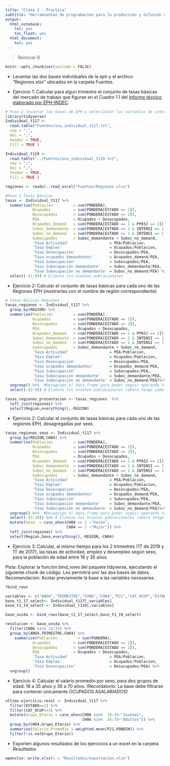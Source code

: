 ```yaml
---
title: "Clase 2 - Practica"
subtitle: "Herramientas de programación para la producción y difusión de estadísticas socioeconómicas - ASET"
output:
  html_notebook:
    toc: yes
    toc_float: yes
  html_document:
    toc: yes
---
```


> Reiniciar R

```r
knitr::opts_chunk$set(include = FALSE)
```
- Levantar las dos bases individuales de la eph y el archico "Regiones.xlsx" ubicados en la carpeta Fuentes.   

- Ejercicio 1: Calcular para algun trimestre el conjunto de tasas básicas del mercado de trabajo que figuran en el Cuadro 1.1 del [Informe técnico elaborado por EPH-INDEC](http://www.indec.gob.ar/uploads/informesdeprensa/EPH_cont_1trim17.pdf). 

```r
# Paso 1 levantar las bases de EPH y seleccionar las variables de interés
library(tidyverse)
Individual_t117 <-
  read.table("Fuentes/usu_individual_t117.txt",
  sep = ";",
  dec = ",",
  header = TRUE,
  fill = TRUE )

Individual_t119 <-
  read.table("../Fuentes/usu_individual_t119.txt",
  sep = ";",
  dec = ",",
  header = TRUE,
  fill = TRUE )

regiones <- readxl::read_excel("Fuentes/Regiones.xlsx")

```

```r
#Paso 1 Tasas Básicas
tasas <- Individual_t117 %>% 
  summarise(Poblacion         = sum(PONDERA),
            Ocupados          = sum(PONDERA[ESTADO == 1]),
            Desocupados       = sum(PONDERA[ESTADO == 2]),
            PEA               = Ocupados + Desocupados,
            Ocupados_demand   = sum(PONDERA[ESTADO == 1 & PP03J == 1]),
            Suboc_demandante  = sum(PONDERA[ESTADO == 1 & INTENSI == 1 & PP03J == 1]),
            Suboc_no_demand   = sum(PONDERA[ESTADO == 1 & INTENSI == 1 & PP03J %in% c(2, 9)]),
            Subocupados       = Suboc_demandante + Suboc_no_demand,
            'Tasa Actividad'                  = PEA/Poblacion,
            'Tasa Empleo'                     = Ocupados/Poblacion,
            'Tasa Desocupacion'               = Desocupados/PEA,
            'Tasa ocupados demandantes'       = Ocupados_demand/PEA,
            'Tasa Subocupación'               = Subocupados/PEA,
            'Tasa Subocupación demandante'    = Suboc_demandante/PEA,
            'Tasa Subocupación no demandante' = Suboc_no_demand/PEA) %>% 
  select(-(1:8)) # Elimino los niveles poblacionales


```

- Ejercicio 2: Calcular el conjunto de tasas básicas para cada uno de las Regiones EPH (mostrarlas con el nombre de región correspondiente)

```r
# Tasas Básicas Regiones
tasas_regiones <- Individual_t117 %>% 
  group_by(REGION) %>% 
  summarise(Poblacion         = sum(PONDERA),
            Ocupados          = sum(PONDERA[ESTADO == 1]),
            Desocupados       = sum(PONDERA[ESTADO == 2]),
            PEA               = Ocupados + Desocupados,
            Ocupados_demand   = sum(PONDERA[ESTADO == 1 & PP03J == 1]),
            Suboc_demandante  = sum(PONDERA[ESTADO == 1 & INTENSI == 1 & PP03J == 1]),
            Suboc_no_demand   = sum(PONDERA[ESTADO == 1 & INTENSI == 1 & PP03J %in% c(2, 9)]),
            Subocupados       = Suboc_demandante + Suboc_no_demand,
            'Tasa Actividad'                  = PEA/Poblacion,
            'Tasa Empleo'                     = Ocupados/Poblacion,
            'Tasa Desocupacion'               = Desocupados/PEA,
            'Tasa ocupados demandantes'       = Ocupados_demand/PEA,
            'Tasa Subocupación'               = Subocupados/PEA,
            'Tasa Subocupación demandante'    = Suboc_demandante/PEA,
            'Tasa Subocupación no demandante' = Suboc_no_demand/PEA)%>% 
  ungroup() %>%  #Desagrupo el data.frame para poder seguir operando tranquilo sobre el mismo
  select(-(2:9)) # Elimino los niveles poblacionales (ahora tengo como 1er variable la region)

tasas_regiones_presentacion <- tasas_regiones  %>% 
  left_join(regiones) %>% 
  select(Region,everything(),-REGION)


```
- Ejercicio 2: Calcular el conjunto de tasas básicas para cada uno de las regiones EPH, desagregadas por sexo.

```r
tasas_regiones_sexo <- Individual_t117 %>% 
  group_by(REGION,CH04) %>% 
  summarise(Poblacion         = sum(PONDERA),
            Ocupados          = sum(PONDERA[ESTADO == 1]),
            Desocupados       = sum(PONDERA[ESTADO == 2]),
            PEA               = Ocupados + Desocupados,
            Ocupados_demand   = sum(PONDERA[ESTADO == 1 & PP03J == 1]),
            Suboc_demandante  = sum(PONDERA[ESTADO == 1 & INTENSI == 1 & PP03J == 1]),
            Suboc_no_demand   = sum(PONDERA[ESTADO == 1 & INTENSI == 1 & PP03J %in% c(2, 9)]),
            Subocupados       = Suboc_demandante + Suboc_no_demand,
            'Tasa Actividad'                  = PEA/Poblacion,
            'Tasa Empleo'                     = Ocupados/Poblacion,
            'Tasa Desocupacion'               = Desocupados/PEA,
            'Tasa ocupados demandantes'       = Ocupados_demand/PEA,
            'Tasa Subocupación'               = Subocupados/PEA,
            'Tasa Subocupación demandante'    = Suboc_demandante/PEA,
            'Tasa Subocupación no demandante' = Suboc_no_demand/PEA)%>% 
  ungroup() %>%  #Desagrupo el data.frame para poder seguir operando tranquilo sobre el mismo
  select(-(3:10)) %>% # Elimino los niveles poblacionales (ahora tengo 2 variables iniciales que conservar)
  mutate(Sexo  = case_when(CH04 == 1 ~"Varón",
                           CH04 == 2 ~"Mujer")) %>% 
  left_join(regiones) %>% 
  select(Region,Sexo,everything(),-REGION,-CH04)
```


- Ejercicio 3: Calcular, al mismo tiempo para los 2 trimestres (1T de 2019 y 1T de 2017), las tasas de actividad, empleo y desempleo según sexo, para la población de edad entre 18 y 35 años.    


Pista: Explorar la función *bind_rows* del paquete tidyverse, ejecutando el siguiente chunk de código. Les permitirá unir las dos bases de datos. Recomendacion: Acotar previamente la base a las variables necesarias.
```r
?bind_rows
```

```r
variables <- c("ANO4","TRIMESTRE","CH06","CH04","P21","CAT_OCUP","ESTADO","PONDERA","PONDIH")
base_t1_17_select<- Individual_t117[,variables]
base_t1_19_select <- Individual_t119[,variables]

base_unida <- bind_rows(base_t1_17_select,base_t1_19_select)
```

```r
resolucion <- base_unida %>% 
  filter(CH06 %in% 18:35) %>% 
  group_by(ANO4,TRIMESTRE,CH04) %>% 
    summarise(Poblacion         = sum(PONDERA),
            Ocupados          = sum(PONDERA[ESTADO == 1]),
            Desocupados       = sum(PONDERA[ESTADO == 2]),
            PEA               = Ocupados + Desocupados,
            'Tasa Actividad'                  = PEA/Poblacion,
            'Tasa Empleo'                     = Ocupados/Poblacion,
            'Tasa Desocupacion'               = Desocupados/PEA) %>% 
  ungroup()
```
- Ejercicio 4: Calcular el salario promedio por sexo, para dos grupos de edad: 18 a 35 años y 36 a 70 años. (Recordatorio: La base debe filtrarse para contener únicamente OCUPADOS ASALARIADOS)
```r
ultimo.ejercicio.resol <- Individual_t117 %>%   
  filter(ESTADO==1) %>% 
  filter(CAT_OCUP==3) %>% 
  mutate(Grupo_Etario = case_when(CH06 %in%  18:35~"Jovenes",
                                  CH06 %in%  36:70~"Adultos")) %>% 
  group_by(CH04,Grupo_Etario) %>%
  summarise(Salario_Promedio = weighted.mean(P21,PONDIH)) %>% 
  filter(!is.na(Grupo_Etario))
```
- Exporten algunos resultados de los ejercicios a un excel en la carpeta *Resultados*
```r
openxlsx::write.xlsx(x = "Resultados/exportacion.xlsx")
```



